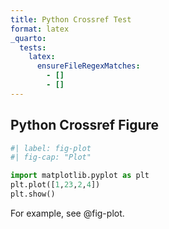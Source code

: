 ```yaml
---
title: Python Crossref Test
format: latex
_quarto:
  tests:
    latex:
      ensureFileRegexMatches:
        - []
        - []
---
```


## Python Crossref Figure

```python
#| label: fig-plot
#| fig-cap: "Plot"

import matplotlib.pyplot as plt
plt.plot([1,23,2,4])
plt.show()
```

For example, see @fig-plot.